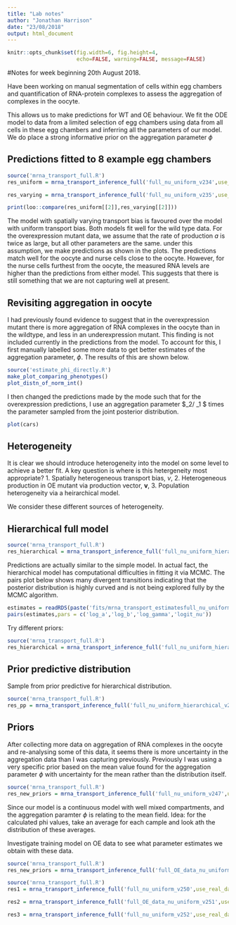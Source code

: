 ```yaml
---
title: "Lab notes"
author: "Jonathan Harrison"
date: "23/08/2018"
output: html_document
---
```


```r
knitr::opts_chunk$set(fig.width=6, fig.height=4,
                      echo=FALSE, warning=FALSE, message=FALSE)
```

#Notes for week beginning 20th August 2018. 

Have been working on manual segmentation of cells within egg chambers and quantification of RNA-protein complexes to assess the aggregation of complexes in the oocyte. 

This allows us to make predictions for WT and OE behaviour. 
We fit the ODE model to data from a limited selection of egg chambers using data from all cells in these egg chambers and inferring all the parameters of our model. We do place a strong informative prior on the aggregation parameter $\phi$ 


## Predictions fitted to 8 example egg chambers

```r
source('mrna_transport_full.R')
res_uniform = mrna_transport_inference_full('full_nu_uniform_v234',use_real_data = TRUE, run_mcmc = FALSE, nSamples = 8, nTest = 12, nTestOE = 7, verbose = FALSE, compare_via_loo = TRUE, show_diagnostic_plots = FALSE, use_hierarchical_model = FALSE, is_nu_uniform = TRUE)

res_varying = mrna_transport_inference_full('full_nu_uniform_v235',use_real_data = TRUE, run_mcmc = FALSE, nSamples = 8, nTest = 12, nTestOE = 7, verbose = FALSE, compare_via_loo = TRUE, show_diagnostic_plots = FALSE, use_hierarchical_model = FALSE  , is_nu_uniform = FALSE)

print(loo::compare(res_uniform[[2]],res_varying[[2]]))
```

The model with spatially varying transport bias is favoured over the model with uniform transport bias. Both models fit well for the wild type data. For the overexpression mutant data, we assume that the rate of production $a$ is twice as large, but all other parameters are the same. under this assumption, we make predictions as shown in the plots. The predictions match well for the oocyte and nurse cells close to the oocyte. However, for the nurse cells furthest from the oocyte, the measured RNA levels are higher than the predictions from either model. This suggests that there is still something that we are not capturing well at present. 

## Revisiting aggregation in oocyte

I had previously found evidence to suggest that in the overexpression mutant there is more aggregation of RNA complexes in the oocyte than in the wildtype, and less in an underexpression mutant. This finding is not included currently in the predictions from the model. To account for this, I first manually labelled some more data to get better estimates of the aggregation parameter, $\phi$. The results of this are shown below.
```r
source('estimate_phi_directly.R')
make_plot_comparing_phenotypes()
plot_distn_of_norm_int()
```


I then changed the predictions made by the mode such that for the overexpression predictions, I use an aggregation parameter $\phi_2/ \phi_1 $ times the parameter sampled from the joint posterior distribution.  

```r
plot(cars)
```

## Heterogeneity 
It is clear we should introduce heterogeneity into the model on some level to achieve a better fit. A key question is where is this hetergeneity most appropriate?
1. Spatially heterogeneous transport bias, $\nu$,
2. Heterogeneous production in OE mutant via production vector, $\mathbf{v}$,
3. Population heterogeneity via a heirarchical model.

We consider these different sources of heterogeneity.

## Hierarchical full model
```r
source('mrna_transport_full.R')
res_hierarchical = mrna_transport_inference_full('full_nu_uniform_hierarchical_v242',use_real_data = TRUE, run_mcmc = FALSE, nSamples = 8, nTest = 12, nTestOE = 7, verbose = FALSE, compare_via_loo = TRUE, show_diagnostic_plots = FALSE, use_hierarchical_model = TRUE, use_prior_predictive = FALSE, is_nu_uniform = TRUE)

```

Predictions are actually similar to the simple model.
In actual fact, the hierarchical model has computational difficulties in fitting it via MCMC. The pairs plot below shows many divergent transitions indicating that the posterior distribution is highly curved and is not being explored fully by the MCMC algorithm.
```r
estimates = readRDS(paste('fits/mrna_transport_estimatesfull_nu_uniform_hierarchical_v242.rds'))
pairs(estimates,pars = c('log_a','log_b','log_gamma','logit_nu'))                    
```


Try different priors:
```r
source('mrna_transport_full.R')
res_hierarchical = mrna_transport_inference_full('full_nu_uniform_hierarchical_v244',use_real_data = TRUE, run_mcmc = FALSE, nSamples = 8, nTest = 12, nTestOE = 7, verbose = FALSE, compare_via_loo = TRUE, show_diagnostic_plots = FALSE, use_hierarchical_model = TRUE, use_prior_predictive = FALSE, is_nu_uniform = TRUE)
```



## Prior predictive distribution
Sample from prior predictive for hierarchical distribution.

```r
source('mrna_transport_full.R')
res_pp = mrna_transport_inference_full('full_nu_uniform_hierarchical_v243',use_real_data = TRUE, run_mcmc = TRUE, nSamples = 8, nTest = 12, nTestOE = 7, verbose = FALSE, compare_via_loo = FALSE, show_diagnostic_plots = FALSE, use_hierarchical_model = TRUE, use_prior_predictive =TRUE, is_nu_uniform = TRUE)

```


#############################
## Priors

After collecting more data on aggregation of RNA complexes in the oocyte and re-analysing some of this data, it seems there is more uncertainty in the aggregation data than I was capturing previously. 
Previously I was using a very specific prior based on the mean value found for the aggregation parameter $\phi$ with uncertainty for the mean rather than the distribution itself. 
```r
source('mrna_transport_full.R')
res_new_priors = mrna_transport_inference_full('full_nu_uniform_v247',use_real_data = TRUE, run_mcmc = TRUE, nSamples = 8, nTest = 12, nTestOE = 7, verbose = TRUE, compare_via_loo = FALSE, show_diagnostic_plots = TRUE, use_hierarchical_model = FALSE, use_prior_predictive =FALSE, is_nu_uniform = TRUE)
```

Since our model is a continuous model with well mixed compartments, and the aggregation paramter $\phi$ is relating to the mean field.
Idea: for the calculated phi values, take an average for each cample and look ath the distribution of these averages.


Investigate training model on OE data to see what parameter estimates we obtain with these data.

```r
source('mrna_transport_full.R')
res_new_priors = mrna_transport_inference_full('full_OE_data_nu_uniform_v249',use_real_data = TRUE, run_mcmc = TRUE, nSamples = 8, nTest = 12, nTestOE = 7, verbose = TRUE, compare_via_loo = FALSE, show_diagnostic_plots = TRUE, use_hierarchical_model = FALSE, use_prior_predictive =FALSE, train_on_OE=TRUE, is_nu_uniform = TRUE)
```

```r
source('mrna_transport_full.R')
res1 = mrna_transport_inference_full('full_nu_uniform_v250',use_real_data = TRUE, run_mcmc = TRUE, nSamples = 8, nTest = 12, nTestOE = 7, verbose = TRUE, compare_via_loo = FALSE, show_diagnostic_plots = TRUE, use_hierarchical_model = FALSE, use_prior_predictive =FALSE, train_on_OE=FALSE, is_nu_uniform = TRUE)

res2 = mrna_transport_inference_full('full_OE_data_nu_uniform_v251',use_real_data = TRUE, run_mcmc = TRUE, nSamples = 8, nTest = 12, nTestOE = 7, verbose = TRUE, compare_via_loo = FALSE, show_diagnostic_plots = TRUE, use_hierarchical_model = FALSE, use_prior_predictive =FALSE, train_on_OE=TRUE, is_nu_uniform = TRUE)

res3 = mrna_transport_inference_full('full_nu_uniform_v252',use_real_data = TRUE, run_mcmc = TRUE, nSamples = 8, nTest = 12, nTestOE = 7, verbose = TRUE, compare_via_loo = FALSE, show_diagnostic_plots = TRUE, use_hierarchical_model = FALSE, use_prior_predictive =FALSE, train_on_OE=FALSE, is_nu_uniform = TRUE) #with initialisation
```

